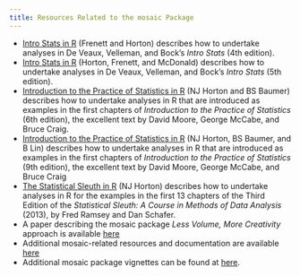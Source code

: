 ```yaml
---
title: Resources Related to the mosaic Package
---
```


- [Intro Stats in R](http://nhorton.people.amherst.edu/is4) (Frenett and Horton) describes how to undertake analyses in De Veaux, Velleman, and Bock's *Intro Stats* (4th edition).
</br>
- [Intro Stats in R](http://nhorton.people.amherst.edu/is5) (Horton, Frenett, and McDonald) describes how to undertake analyses in De Veaux, Velleman, and Bock's *Intro Stats* (5th edition).
</br>
- [Introduction to the Practice of Statistics in R](http://nhorton.people.amherst.edu/ips6e) (NJ Horton and BS Baumer) describes how to undertake analyses in R that are introduced as examples in the first chapters of *Introduction to the Practice of Statistics* (6th edition), the excellent text by David Moore, George McCabe, and Bruce Craig.
</br>
- [Introduction to the Practice of Statistics in R](http://nhorton.people.amherst.edu/ips9) (NJ Horton, BS Baumer, and B Lin) describes how to undertake analyses in R that are introduced as examples in the first chapters of *Introduction to the Practice of Statistics* (9th edition), the excellent text by David Moore, George McCabe, and Bruce Craig
</br>
- [The Statistical Sleuth in R](http://nhorton.people.amherst.edu/sleuth) (NJ Horton) describes how to undertake analyses in R for the examples in the first 13 chapters of the Third Edition of the *Statistical Sleuth: A Course in Methods of Data Analysis* (2013), by Fred Ramsey and Dan Schafer.
</br>
- A paper describing the mosaic package *Less Volume, More Creativity* approach is available [here](https://journal.r-project.org/archive/2017/RJ-2017-024)
</br>
- Additional mosaic-related resources and documentation are available [here](https://cran.r-project.org/web/packages/mosaic/vignettes/mosaic-resources.html)
</br>
- Additional mosaic package vignettes can be found at [here](http://cran.r-project.org/web/packages/mosaic).

